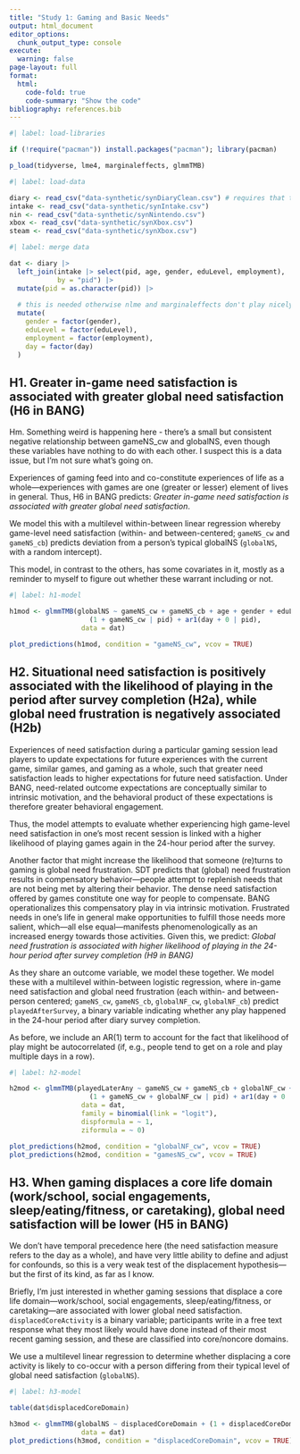 ```yaml
---
title: "Study 1: Gaming and Basic Needs"
output: html_document
editor_options: 
  chunk_output_type: console
execute: 
  warning: false
page-layout: full
format:
  html:
    code-fold: true
    code-summary: "Show the code"
bibliography: references.bib
---
```


```r
#| label: load-libraries

if (!require("pacman")) install.packages("pacman"); library(pacman)

p_load(tidyverse, lme4, marginaleffects, glmmTMB)

```

```r
#| label: load-data

diary <- read_csv("data-synthetic/synDiaryClean.csv") # requires that the preprocessing script has been run
intake <- read_csv("data-synthetic/synIntake.csv")
nin <- read_csv("data-synthetic/synNintendo.csv")
xbox <- read_csv("data-synthetic/synXbox.csv")
steam <- read_csv("data-synthetic/synXbox.csv")

```

```r
#| label: merge data

dat <- diary |> 
  left_join(intake |> select(pid, age, gender, eduLevel, employment), 
            by = "pid") |> 
  mutate(pid = as.character(pid)) |>
  
  # this is needed otherwise nlme and marginaleffects don't play nicely
  mutate(
    gender = factor(gender),
    eduLevel = factor(eduLevel),
    employment = factor(employment),
    day = factor(day)
  )

```


## H1. Greater in-game need satisfaction is associated with greater global need satisfaction (H6 in BANG)

::: {.callout-note}
Hm. Something weird is happening here - there's a small but consistent negative relationship between gameNS_cw and globalNS, even though these variables have nothing to do with each other. I suspect this is a data issue, but I'm not sure what's going on.
:::

Experiences of gaming feed into and co-constitute experiences of life as a whole---experiences with games are one (greater or lesser) element of lives in general. Thus, H6 in BANG predicts: *Greater in-game need satisfaction is associated with greater global need satisfaction*.

We model this with a multilevel within-between linear regression whereby game-level need satisfaction (within- and between-centered; `gameNS_cw` and `gameNS_cb`) predicts deviation from a person's typical globalNS (`globalNS`, with a random intercept).  

This model, in contrast to the others, has some covariates in it, mostly as a reminder to myself to figure out whether these warrant including or not. 

```r
#| label: h1-model

h1mod <- glmmTMB(globalNS ~ gameNS_cw + gameNS_cb + age + gender + eduLevel + employment + 
                    (1 + gameNS_cw | pid) + ar1(day + 0 | pid),
                  data = dat)

plot_predictions(h1mod, condition = "gameNS_cw", vcov = TRUE)

```


## H2. Situational need satisfaction is positively associated with the likelihood of playing in the period after survey completion (H2a), while global need frustration is negatively associated (H2b)

Experiences of need satisfaction during a particular gaming session lead players to update expectations for future experiences with the current game, similar games, and gaming as a whole, such that greater need satisfaction leads to higher expectations for future need satisfaction. Under BANG, need-related outcome expectations are conceptually similar to intrinsic motivation, and the behavioral product of these expectations is therefore greater behavioral engagement. 

Thus, the model attempts to evaluate whether experiencing high game-level need satisfaction in one's most recent session is linked with a higher likelihood of playing games again in the 24-hour period after the survey. 

Another factor that might increase the likelihood that someone (re)turns to gaming is global need frustration. SDT predicts that (global) need frustration results in compensatory behavior—people attempt to replenish needs that are not being met by altering their behavior. The dense need satisfaction offered by games constitute one way for people to compensate. BANG operationalizes this compensatory play in via intrinsic motivation. Frustrated needs in one’s life in general make opportunities to fulfill those needs more salient, which—all else equal—manifests phenomenologically as an increased energy towards those activities. Given this, we predict: *Global need frustration is associated with higher likelihood of playing in the 24-hour period after survey completion (H9 in BANG)*

As they share an outcome variable, we model these together. We model these with a multilevel within-between logistic regression, where in-game need satisfaction and global need frustration (each within- and between-person centered; `gameNS_cw`, `gameNS_cb`, `globalNF_cw`, `globalNF_cb`) predict `playedAfterSurvey`, a binary variable indicating whether any play happened in the 24-hour period after diary survey completion.

As before, we include an AR(1) term to account for the fact that likelihood of play might be autocorrelated (if, e.g., people tend to get on a role and play multiple days in a row). 


```r
#| label: h2-model

h2mod <- glmmTMB(playedLaterAny ~ gameNS_cw + gameNS_cb + globalNF_cw + globalNF_cb + 
                    (1 + gameNS_cw + globalNF_cw | pid) + ar1(day + 0 | pid), 
                  data = dat, 
                  family = binomial(link = "logit"),
                  dispformula = ~ 1,
                  ziformula = ~ 0)  

plot_predictions(h2mod, condition = "globalNF_cw", vcov = TRUE)
plot_predictions(h2mod, condition = "gamesNS_cw", vcov = TRUE)

```


## H3. When gaming displaces a core life domain (work/school, social engagements, sleep/eating/fitness, or caretaking), global need satisfaction will be lower (H5 in BANG)

We don't have temporal precedence here (the need satisfaction measure refers to the day as a whole), and have very little ability to define and adjust for confounds, so this is a very weak test of the displacement hypothesis---but the first of its kind, as far as I know. 

Briefly, I'm just interested in whether gaming sessions that displace a core life domain---work/school, social engagements, sleep/eating/fitness, or caretaking---are associated with lower global need satisfaction. `displacedCoreActivity` is a binary variable; participants write in a free text response what they most likely would have done instead of their most recent gaming session, and these are classified into core/noncore domains. 

We use a multilevel linear regression to determine whether displacing a core activity is likely to co-occur with a person differing from their typical level of global need satisfaction (`globalNS`). 

```r
#| label: h3-model

table(dat$displacedCoreDomain)

h3mod <- glmmTMB(globalNS ~ displacedCoreDomain + (1 + displacedCoreDomain|pid) + ar1(day + 0 | pid),
                  data = dat)
plot_predictions(h3mod, condition = "displacedCoreDomain", vcov = TRUE)
```
